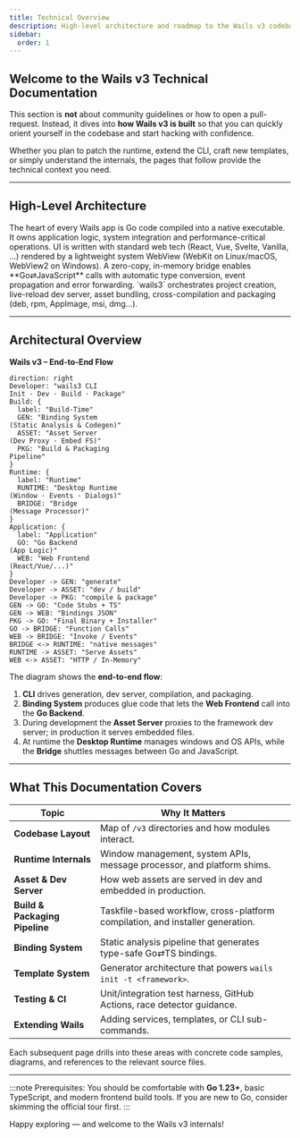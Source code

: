 ```yaml
---
title: Technical Overview
description: High-level architecture and roadmap to the Wails v3 codebase
sidebar:
  order: 1
---
```



## Welcome to the Wails v3 Technical Documentation

This section is **not** about community guidelines or how to open a pull-request.
Instead, it dives into **how Wails v3 is built** so that you can quickly orient
yourself in the codebase and start hacking with confidence.

Whether you plan to patch the runtime, extend the CLI, craft new templates, or
simply understand the internals, the pages that follow provide the technical
context you need.

---

## High-Level Architecture

<CardGrid>
  <Card title="Go Backend" icon="seti:go">
    The heart of every Wails app is Go code compiled into a native executable.
    It owns application logic, system integration and performance-critical
    operations.
  </Card>

  <Card title="Web Frontend" icon="seti:html">
    UI is written with standard web tech (React, Vue, Svelte, Vanilla, …)
    rendered by a lightweight system WebView (WebKit on Linux/macOS, WebView2 on
    Windows).
  </Card>

  <Card title="Bridging Layer" icon="puzzle">
    A zero-copy, in-memory bridge enables **Go⇄JavaScript** calls with automatic
    type conversion, event propagation and error forwarding.
  </Card>

  <Card title="CLI & Tooling" icon="terminal">
    `wails3` orchestrates project creation, live-reload dev server, asset
    bundling, cross-compilation and packaging (deb, rpm, AppImage, msi, dmg…).
  </Card>
</CardGrid>

---

## Architectural Overview

**Wails v3 – End-to-End Flow**

```d2
direction: right
Developer: "wails3 CLI
Init · Dev · Build · Package"
Build: {
  label: "Build-Time"
  GEN: "Binding System
(Static Analysis & Codegen)"
  ASSET: "Asset Server
(Dev Proxy · Embed FS)"
  PKG: "Build & Packaging
Pipeline"
}
Runtime: {
  label: "Runtime"
  RUNTIME: "Desktop Runtime
(Window · Events · Dialogs)"
  BRIDGE: "Bridge
(Message Processor)"
}
Application: {
  label: "Application"
  GO: "Go Backend
(App Logic)"
  WEB: "Web Frontend
(React/Vue/...)"
}
Developer -> GEN: "generate"
Developer -> ASSET: "dev / build"
Developer -> PKG: "compile & package"
GEN -> GO: "Code Stubs + TS"
GEN -> WEB: "Bindings JSON"
PKG -> GO: "Final Binary + Installer"
GO -> BRIDGE: "Function Calls"
WEB -> BRIDGE: "Invoke / Events"
BRIDGE <-> RUNTIME: "native messages"
RUNTIME -> ASSET: "Serve Assets"
WEB <-> ASSET: "HTTP / In-Memory"
```

The diagram shows the **end-to-end flow**:

1. **CLI** drives generation, dev server, compilation, and packaging.  
2. **Binding System** produces glue code that lets the **Web Frontend** call into the **Go Backend**.  
3. During development the **Asset Server** proxies to the framework dev server; in production it serves embedded files.  
4. At runtime the **Desktop Runtime** manages windows and OS APIs, while the **Bridge** shuttles messages between Go and JavaScript.

---

## What This Documentation Covers

| Topic | Why It Matters |
| ----- | -------------- |
| **Codebase Layout** | Map of `/v3` directories and how modules interact. |
| **Runtime Internals** | Window management, system APIs, message processor, and platform shims. |
| **Asset & Dev Server** | How web assets are served in dev and embedded in production. |
| **Build & Packaging Pipeline** | Taskfile-based workflow, cross-platform compilation, and installer generation. |
| **Binding System** | Static analysis pipeline that generates type-safe Go⇄TS bindings. |
| **Template System** | Generator architecture that powers `wails init -t <framework>`. |
| **Testing & CI** | Unit/integration test harness, GitHub Actions, race detector guidance. |
| **Extending Wails** | Adding services, templates, or CLI sub-commands. |

Each subsequent page drills into these areas with concrete code samples,
diagrams, and references to the relevant source files.

---

:::note
Prerequisites: You should be comfortable with **Go 1.23+**, basic TypeScript,
and modern frontend build tools. If you are new to Go, consider skimming the
official tour first.
:::

Happy exploring — and welcome to the Wails v3 internals!
